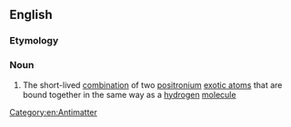 ==English==
{{wikipedia}}

===Etymology===
{{prefix|en|di|positronium}}

===Noun===
{{en-noun}}

# {{lb|en|physics}} The short-lived [[combination]] of two [[positronium]] [[exotic atom]]s that are bound together in the same way as a [[hydrogen]] [[molecule]] [[Category:en:Antimatter]]
